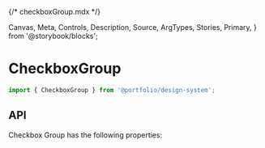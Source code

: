 {/* checkboxGroup.mdx */}

  Canvas,
  Meta,
  Controls,
  Description,
  Source,
  ArgTypes,
  Stories,
  Primary,
} from '@storybook/blocks';


<Meta of={CheckboxStories} />

# CheckboxGroup

```js
import { CheckboxGroup } from '@portfolio/design-system';
```

<Primary />

## API

Checkbox Group has the following properties:

<Controls />

<Stories includePrimary={false} />
